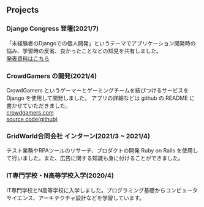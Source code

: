 ## Projects

### Django Congress 登壇(2021/7)

「未経験者のDjangoでの個人開発」というテーマでアプリケーション開発時の悩み、学習時の反省、良かったことなどの知見を共有しました。  
[発表資料はこちら](https://docs.google.com/presentation/d/1gm0kGhoNLJ8fe4qtdOg5y6kzZk8ZRjBEnZQ9sNui2Hc/edit#slide=id.ge1c975fe8d_0_1)


### CrowdGamers の開発(2021/4)

CrowdGamers というゲーマーとゲーミングチームを結びつけるサービスを Django を使用して開発しました。
アプリの詳細などは github の README に書かせていただきました。  
[crowdgamers.com](http://crowdgamers.com)  
[source code(github)](https://github.com/haruu8/CrowdGamers)


### GridWorld合同会社 インターン(2021/3 ~ 2021/4)

テスト業務やRPAツールのリサーチ、プロダクトの開発 Ruby on Rails を使用して行いました。また、広告に関する知識も身に付けることができました。



### IT専門学校・N高等学校入学(2020/4)

IT専門学校とN高等学校に入学しました。プログラミング基礎からコンピュータサイエンス、アーキテクチャ設計などを学習しています。